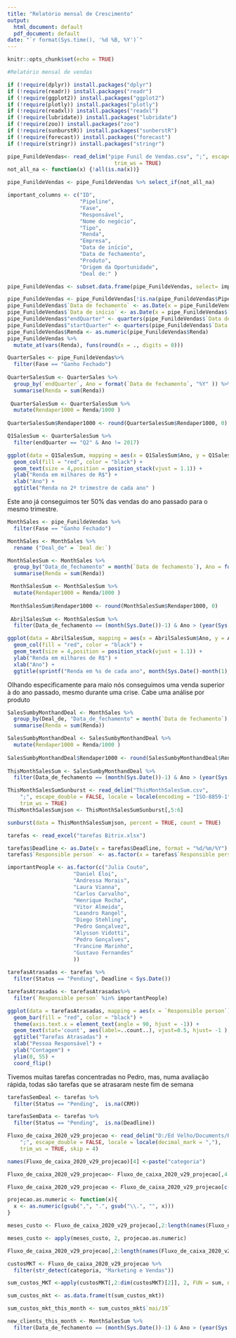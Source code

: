 ---
title: "Relatório mensal de Crescimento"
output:
  html_document: default
  pdf_document: default
date: "`r format(Sys.time(), '%d %B, %Y')`"
---

```{r setup, include=FALSE}
knitr::opts_chunk$set(echo = TRUE)

```

```{r bibliotecas, include=FALSE}
#Relatório mensal de vendas

if (!require(dplyr)) install.packages("dplyr")
if (!require(readr)) install.packages("readr")
if (!require(ggplot2)) install.packages("ggplot2")
if (!require(plotly)) install.packages("plotly")
if (!require(readxl)) install.packages("readxl")
if (!require(lubridate)) install.packages("lubridate")
if (!require(zoo)) install.packages("zoo")
if (!require(sunburstR)) install.packages("sunberstR")
if (!require(forecast)) install.packages("forecast")
if (!require(stringr)) install.packages("stringr")
```


```{r vendas semestre, echo=FALSE, message=FALSE, warning=FALSE, results = "hide"}
pipe_FunildeVendas<- read_delim("pipe Funil de Vendas.csv", ";", escape_double = FALSE, locale = locale(), 
                                  trim_ws = TRUE)
not_all_na <- function(x) {!all(is.na(x))}

pipe_FunildeVendas <- pipe_FunildeVendas %>% select_if(not_all_na)

important_columns <- c("ID", 
                       "Pipeline",
                       "Fase",
                       "Responsável", 
                       "Nome do negócio", 
                       "Tipo", 
                       "Renda",
                       "Empresa", 
                       "Data de início", 
                       "Data de fechamento",
                       "Produto",
                       "Origem da Oportunidade", 
                       "Deal de:" )

pipe_FunildeVendas <- subset.data.frame(pipe_FunildeVendas, select= important_columns)

pipe_FunildeVendas <- pipe_FunildeVendas[!is.na(pipe_FunildeVendas$Pipeline) & pipe_FunildeVendas$Pipeline == "Funil de vendas",]
pipe_FunildeVendas$`Data de fechamento` <- as.Date(x = pipe_FunildeVendas$`Data de fechamento`, format = "%d/%m/%Y")
pipe_FunildeVendas$`Data de início` <- as.Date(x = pipe_FunildeVendas$`Data de início`, format = "%d/%m/%Y")
pipe_FunildeVendas$"endQuarter" <- quarters(pipe_FunildeVendas$`Data de fechamento`) 
pipe_FunildeVendas$"startQuarter" <- quarters(pipe_FunildeVendas$`Data de fechamento`)
pipe_FunildeVendas$Renda <- as.numeric(pipe_FunildeVendas$Renda)
pipe_FunildeVendas %>% 
  mutate_at(vars(Renda), funs(round(x = ., digits = 0)))

QuarterSales <- pipe_FunildeVendas%>%
  filter(Fase == "Ganho Fechado")
  
QuarterSalesSum <- QuarterSales %>% 
  group_by(`endQuarter`, Ano = format(`Data de fechamento`, "%Y" )) %>%
  summarise(Renda = sum(Renda)) 
 
 QuarterSalesSum <- QuarterSalesSum %>% 
  mutate(Rendaper1000 = Renda/1000 ) 
 
QuarterSalesSum$Rendaper1000 <- round(QuarterSalesSum$Rendaper1000, 0)

Q1SalesSum <- QuarterSalesSum %>% 
  filter(endQuarter == "Q2" & Ano != 2017)

ggplot(data = Q1SalesSum, mapping = aes(x = Q1SalesSum$Ano, y = Q1SalesSum$Rendaper1000, label = Q1SalesSum$Rendaper1000))+
  geom_col(fill = "red", color = "black") +
  geom_text(size = 4,position = position_stack(vjust = 1.1)) +
  ylab("Renda em milhares de R$") +
  xlab("Ano") +
  ggtitle("Renda no 2º trimestre de cada ano" )

```
  
  Este ano já conseguimos ter 50% das vendas do ano passado para o mesmo trimestre. 
  
  
```{r vendas mensal,  echo=FALSE, message=FALSE, warning=FALSE, results = "hide"}

MonthSales <- pipe_FunildeVendas %>%
  filter(Fase == "Ganho Fechado")

MonthSales <- MonthSales %>% 
  rename ("Deal_de" = `Deal de:`)

MonthSalesSum <- MonthSales %>% 
  group_by("Data_de_fechamento" = month(`Data de fechamento`), Ano = format(`Data de fechamento`, "%Y" )) %>%
  summarise(Renda = sum(Renda))

 MonthSalesSum <- MonthSalesSum %>% 
  mutate(Rendaper1000 = Renda/1000 ) 
 
 MonthSalesSum$Rendaper1000 <- round(MonthSalesSum$Rendaper1000, 0)
 
 AbrilSalesSum <- MonthSalesSum %>% 
  filter(Data_de_fechamento == (month(Sys.Date())-1) & Ano > (year(Sys.Date())-3))

ggplot(data = AbrilSalesSum, mapping = aes(x = AbrilSalesSum$Ano, y = AbrilSalesSum$Rendaper1000, label = AbrilSalesSum$Rendaper1000))+
  geom_col(fill = "red", color = "black") +
  geom_text(size = 4,position = position_stack(vjust = 1.1)) +
  ylab("Renda em milhares de R$") +
  xlab("Ano") +
  ggtitle(sprintf("Renda em %s de cada ano", month(Sys.Date()-month(1), label = TRUE, abbr = FALSE)))
```
  
  Olhando especificamente para maio nós conseguimos uma venda superior à do ano passado, mesmo durante uma crise. 
  Cabe uma análise por produto
```{r echo=FALSE, message=FALSE, warning=FALSE}
SalesSumbyMonthandDeal <- MonthSales %>% 
  group_by(Deal_de, "Data_de_fechamento" = month(`Data de fechamento`), Ano = format(`Data de fechamento`, "%Y" ) ) %>%
  summarise(Renda = sum(Renda))

SalesSumbyMonthandDeal <- SalesSumbyMonthandDeal %>% 
  mutate(Rendaper1000 = Renda/1000 ) 
 
SalesSumbyMonthandDeal$Rendaper1000 <- round(SalesSumbyMonthandDeal$Rendaper1000, 0)
 
ThisMonthSalesSum <- SalesSumbyMonthandDeal %>% 
  filter(Data_de_fechamento == (month(Sys.Date())-1) & Ano > (year(Sys.Date())-3))

```

```{r sunburst, eval=FALSE, message=FALSE, warning=FALSE, include=FALSE, paged.print=FALSE}
ThisMonthSalesSumSunburst <- read_delim("ThisMonthSalesSum.csv", 
    ";", escape_double = FALSE, locale = locale(encoding = "ISO-8859-1"), 
    trim_ws = TRUE)
ThisMonthSalesSumjson <- ThisMonthSalesSumSunburst[,5:6]

sunburst(data = ThisMonthSalesSumjson, percent = TRUE, count = TRUE)

```
  
  
```{r tarefasAtrasadas, echo=FALSE, message=FALSE, warning=FALSE}
tarefas <- read_excel("tarefas Bitrix.xlsx")

tarefas$Deadline <- as.Date(x = tarefas$Deadline, format = "%d/%m/%Y")
tarefas$`Responsible person` <- as.factor(x = tarefas$`Responsible person`)

importantPeople <- as.factor(c("Julia Couto",
                     "Daniel Eloi",
                     "Andressa Morais",
                     "Laura Vianna",
                     "Carlos Carvalho",
                     "Henrique Rocha",
                     "Vitor Almeida",
                     "Leandro Rangel",
                     "Diego Stehling",
                     "Pedro Gonçalvez",
                     "Alysson Vidotti", 
                     "Pedro Gonçalves",
                     "Francine Marinho",
                     "Gustavo Fernandes"
                     ))
  
tarefasAtrasadas <- tarefas %>% 
  filter(Status == "Pending", Deadline < Sys.Date())

tarefasAtrasadas <- tarefasAtrasadas%>% 
  filter(`Responsible person` %in% importantPeople)

ggplot(data = tarefasAtrasadas, mapping = aes(x = `Responsible person`)) +
  geom_bar(fill = "red", color = "black") +
  theme(axis.text.x = element_text(angle = 90, hjust = -1)) +
  geom_text(stat='count', aes(label=..count..), vjust=0.5, hjust= -1 ) +
  ggtitle("Tarefas Atrasadas") +
  xlab("Pessoa Responsável") +
  ylab("Contagem") +
  ylim(0, 55) +
  coord_flip()

```

  Tivemos muitas tarefas concentradas no Pedro, mas, numa avaliação rápida, todas são tarefas que se atrasaram neste fim de semana
  
```{r tarefas sem deal}

tarefasSemDeal <- tarefas %>% 
  filter(Status == "Pending",  is.na(CRM))

tarefasSemData <- tarefas %>% 
  filter(Status == "Pending",  is.na(Deadline))

```
  
```{r indicadores de SaaS}
Fluxo_de_caixa_2020_v29_projecao <- read_delim("D:/Ed Velho/Documents/Relatorio mensal de vendas - Pris/06-Jun/Fluxo de caixa 2020 v29 - projecao.csv", 
    ";", escape_double = FALSE, locale = locale(decimal_mark = ","), 
    trim_ws = TRUE, skip = 4)

names(Fluxo_de_caixa_2020_v29_projecao)[4] <-paste("categoria")

Fluxo_de_caixa_2020_v29_projecao<- Fluxo_de_caixa_2020_v29_projecao[,4:length(names(Fluxo_de_caixa_2020_v29_projecao))]

Fluxo_de_caixa_2020_v29_projecao <- Fluxo_de_caixa_2020_v29_projecao[c(-2,-3)]

projecao.as.numeric <- function(x){
  x <- as.numeric(gsub(",", ".", gsub("\\.", "", x)))
}

meses_custo <- Fluxo_de_caixa_2020_v29_projecao[,2:length(names(Fluxo_de_caixa_2020_v29_projecao))]

meses_custo <- apply(meses_custo, 2, projecao.as.numeric)

Fluxo_de_caixa_2020_v29_projecao[,2:length(names(Fluxo_de_caixa_2020_v29_projecao))] <- meses_custo

custosMKT <- Fluxo_de_caixa_2020_v29_projecao %>% 
  filter(str_detect(categoria, "Marketing e Vendas"))

sum_custos_MKT <-apply(custosMKT[,2:dim(custosMKT)[2]], 2, FUN = sum, na.rm = TRUE)

sum_custos_mkt <- as.data.frame(t(sum_custos_mkt))

sum_custos_mkt_this_month <- sum_custos_mkt$`mai/19`

new_clients_this_month <- MonthSalesSum %>% 
  filter(Data_de_fechamento == (month(Sys.Date())-1) & Ano > (year(Sys.Date())-3)) 
```

